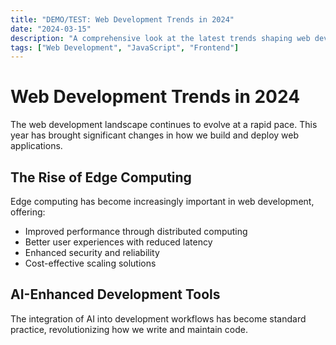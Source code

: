 ```yaml
---
title: "DEMO/TEST: Web Development Trends in 2024"
date: "2024-03-15"
description: "A comprehensive look at the latest trends shaping web development in 2024"
tags: ["Web Development", "JavaScript", "Frontend"]
---
```


# Web Development Trends in 2024

The web development landscape continues to evolve at a rapid pace. This year has brought significant changes in how we build and deploy web applications.

## The Rise of Edge Computing

Edge computing has become increasingly important in web development, offering:

- Improved performance through distributed computing
- Better user experiences with reduced latency
- Enhanced security and reliability
- Cost-effective scaling solutions

## AI-Enhanced Development Tools

The integration of AI into development workflows has become standard practice, revolutionizing how we write and maintain code. 